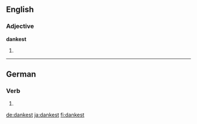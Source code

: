 ==English==

===Adjective===
'''dankest'''

# {{superlative of|dank}}

----

==German==

===Verb===
{{head|de}}

# {{de-verb form of|danken|2|s|k1}}

[[de:dankest]]
[[ja:dankest]]
[[fi:dankest]]